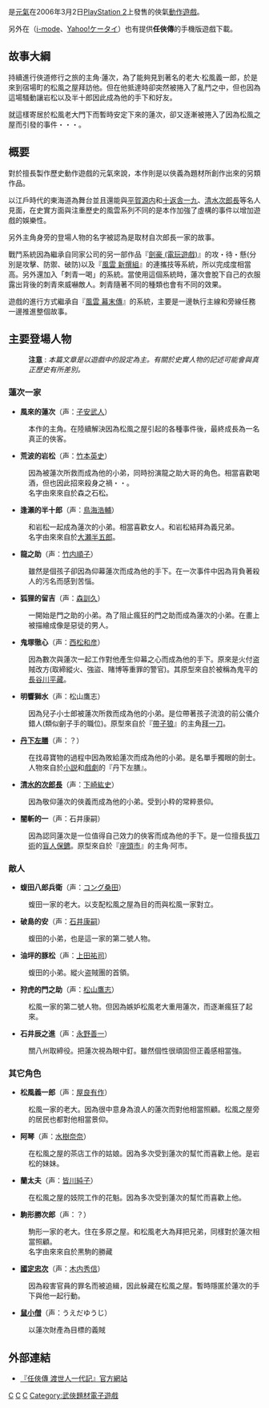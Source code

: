 {{NoteTA
| G1 = Games
}}
{{Infobox VG
| title= 任俠傳 渡世人一代記
| japanese =
| developer= [[元氣|元氣]]
| publisher= 元氣
| designer=
| series=
| engine=
| released={{vgrelease|JP|2006年3月2日}}
| genre = [[動作冒險遊戲|動作冒險]]
| modes= [[單人遊戲|單人遊戲]]
| platforms= [[PlayStation_2|PlayStation 2]]
}}

{{vgname|任俠傳 渡世人一代記|ja=任侠伝 渡世人一代記}}是[[元氣|元氣]]在2006年3月2日[[PlayStation_2|PlayStation 2]]上發售的俠氣[[動作遊戲|動作遊戲]]。

另外在（[[i-mode|i-mode]]、[[Yahoo!ケータイ|Yahoo!ケータイ]]）也有提供'''任俠傳'''的手機版遊戲下載。

==故事大綱==
持續進行俠道修行之旅的主角‧蓮次，為了能夠見到著名的老大‧松風義一郎，於是來到宿場町的松風之屋拜訪他。但在他抵達時卻突然被捲入了亂鬥之中，但也因為這場騷動讓岩松以及半十郎因此成為他的手下和好友。

就這樣寄居於松風老大門下而暫時安定下來的蓮次，卻又逐漸被捲入了因為松風之屋而引發的事件・・・。

==概要==
對於擅長製作歷史動作遊戲的元氣來說，本作則是以俠義為題材所創作出來的另類作品。

以江戶時代的東海道為舞台並且還能與[[平賀源内|平賀源内]]和[[十返舎一九|十返舎一九]]、[[清水次郎長|清水次郎長]]等名人見面，在史實方面與注重歷史的風雲系列不同的是本作加強了虛構的事件以增加遊戲的娛樂性。

另外主角身旁的登場人物的名字被認為是取材自次郎長一家的故事。

戰鬥系統因為繼承自同家公司的另一部作品『[[劍豪_(電玩遊戲)|劍豪 (電玩遊戲)]]』的攻・待・懸(分別是攻擊、防禦、破防)以及『[[風雲_新撰組|風雲 新撰組]]』的連攜技等系統，所以完成度相當高。另外還加入「刺青一喝」的系統。當使用這個系統時，蓮次會脫下自己的衣服露出背後的刺青來威嚇敵人。刺青隨著不同的種類也會有不同的效果。

遊戲的進行方式繼承自『[[風雲_幕末傳|風雲 幕末傳]]』的系統，主要是一邊執行主線和旁線任務一邊推進整個故事。

== 主要登場人物 ==
:'''注意''' : ''本篇文章是以遊戲中的設定為主。有關於史實人物的記述可能會與真正歷史有所差別。''

=== 蓮次一家 ===
*'''風來的蓮次'''（声：[[子安武人|子安武人]]）
:本作的主角。在陸續解決因為松風之屋引起的各種事件後，最終成長為一名真正的俠客。

*'''荒波的岩松'''（声：[[竹本英史|竹本英史]]）
:因為被蓮次所救而成為他的小弟，同時扮演龍之助大哥的角色。相當喜歡喝酒，但也因此招來殺身之禍・・。
:名字由來來自於森之石松。

*'''逢瀨的半十郎'''（声：[[鳥海浩輔|鳥海浩輔]]）
:和岩松一起成為蓮次的小弟。相當喜歡女人。和岩松結拜為義兄弟。
:名字由來來自於[[大瀬半五郎|大瀬半五郎]]。

*'''龍之助'''（声：[[竹内順子|竹内順子]]）
:雖然是個孩子卻因為仰幕蓮次而成為他的手下。在一次事件中因為背負著殺人的污名而感到苦惱。

*'''狐狸的留吉'''（声：[[森訓久|森訓久]]）
:一開始是門之助的小弟。為了阻止瘋狂的門之助而成為蓮次的小弟。在畫上被描繪成像是惡徒的男人。

*'''鬼塚徹心'''（声：[[西松和彦|西松和彦]]）
:因為數次與蓮次一起工作對他產生仰幕之心而成為他的手下。原來是火付盗賊改方(取締縱火、強盜、賭博等重罪的警官)。其原型來自於被稱為鬼平的[[長谷川宣以|長谷川平藏]]。

*'''明響獅水'''（声：松山鷹志）
:因為兒子小士郎被蓮次所救而成為他的小弟。是位帶著孩子流浪的前公儀介錯人(類似劊子手的職位)。原型來自於『[[帶子狼|帶子狼]]』的主角[[拜一刀|拜一刀]]。

*'''[[丹下左膳|丹下左膳]]'''（声：？）
:在找尋寶物的過程中因為敗給蓮次而成為他的小弟。是名單手獨眼的劍士。人物來自於[[小説|小説]]和[[戲劇|戲劇]]的『丹下左膳』。

*'''[[清水次郎長|清水的次郎長]]'''（声：[[下崎紘史|下崎紘史]]）
:因為敬仰蓮次的俠義而成為他的小弟。受到小粋的常粹景仰。

*'''闇斬的一'''（声：石井康嗣）
:因為認同蓮次是一位值得自己效力的俠客而成為他的手下。是一位擅長[[拔刀術|拔刀術]]的[[盲人|盲人]][[保鑣|保鑣]]。原型來自於『[[座頭市|座頭市]]』的主角‧阿市。

=== 敵人 ===
*'''蝮田八郎兵衛'''（声：[[コング桑田|コング桑田]]）
:蝮田一家的老大。以支配松風之屋為目的而與松風一家對立。

*'''破島的安'''（声：[[石井康嗣|石井康嗣]]）
:蝮田的小弟，也是這一家的第二號人物。

*'''油坪的豚松'''（声：[[上田祐司|上田祐司]]）
:蝮田的小弟。縱火盗賊團的首領。

*'''狩虎的門之助'''（声：[[松山鷹志|松山鷹志]]）
:松風一家的第二號人物。但因為嫉妒松風老大重用蓮次，而逐漸瘋狂了起來。

*'''石井辰之進'''（声：[[永野善一|永野善一]]）
:關八州取締役。把蓮次視為眼中釘。雖然個性很頑固但正義感相當強。

=== 其它角色 ===
*'''松風義一郎'''（声：[[屋良有作|屋良有作]]）
:松風一家的老大。因為很中意身為浪人的蓮次而對他相當照顧。松風之屋旁的居民也都對他相當景仰。

*'''阿琴'''（声：[[水樹奈奈|水樹奈奈]]）
:在松風之屋的茶店工作的姑娘。因為多次受到蓮次的幫忙而喜歡上他。是岩松的妹妹。

*'''蘭太夫'''（声：[[皆川純子|皆川純子]]）
:在松風之屋的妓院工作的花魁。因為多次受到蓮次的幫忙而喜歡上他。

*'''駒形勝次郎'''（声：？）
:駒形一家的老大。住在多原之屋。和松風老大為拜把兄弟，同樣對於蓮次相當照顧。
:名字由來來自於黒駒的勝藏

*'''[[國定忠治|國定忠次]]'''（声：[[木内秀信|木内秀信]]）
:因為殺害官員的罪名而被追緝，因此躲藏在松風之屋。暫時隱匿於蓮次的手下與他一起行動。

*'''[[鼠小僧|鼠小僧]]'''（声：うえだゆうじ）
:以蓮次財產為目標的義賊

==外部連結==
*[https://web.archive.org/web/20090418051257/http://www.genki.co.jp/games/ninkyou/ 『任俠傳 渡世人一代記』官方網站]

[[Category:PlayStation_2游戏|C]]
[[Category:2006年电子游戏|C]]
[[Category:動作冒險遊戲|C]]
[[Category:武俠題材電子遊戲|Category:武俠題材電子遊戲]]